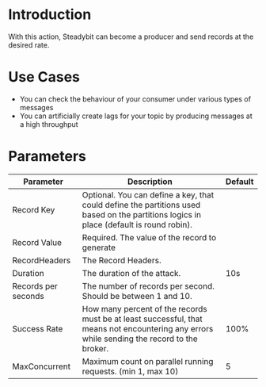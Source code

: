 # Introduction

With this action, Steadybit can become a producer and send records at the desired rate.

# Use Cases

 - You can check the behaviour of your consumer under various types of messages
 - You can artificially create lags for your topic by producing messages at a high throughput

# Parameters

| Parameter           | Description                                                                                                                                 | Default |
|---------------------|---------------------------------------------------------------------------------------------------------------------------------------------|---------|
| Record Key          | Optional. You can define a key, that could define the partitions used based on the partitions logics in place (default is round robin).     |         |
| Record Value        | Required. The value of the record to generate                                                                                               |         |
| RecordHeaders       | The Record Headers.                                                                                                                         |         |
| Duration            | The duration of the attack.                                                                                                                 | 10s     |
| Records per seconds | The number of records per second. Should be between 1 and 10.                                                                               |         |
| Success Rate        | How many percent of the records must be at least successful, that means not encountering any errors while sending the record to the broker. | 100%    |
| MaxConcurrent       | Maximum count on parallel running requests. (min 1, max 10)                                                                                 | 5       |

